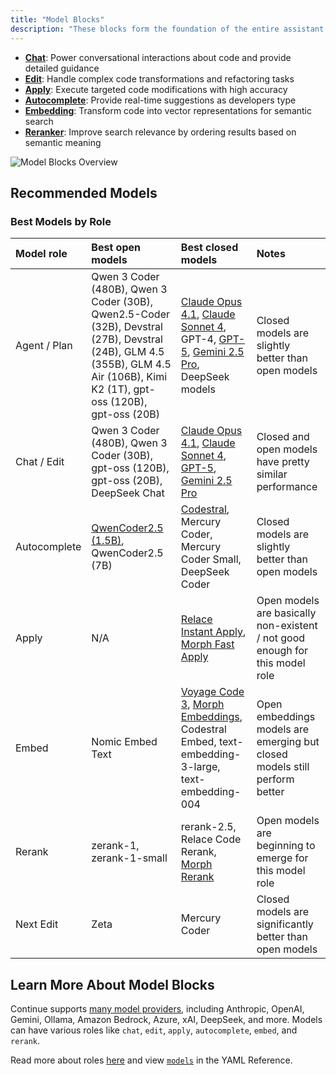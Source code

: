 ```yaml
---
title: "Model Blocks"
description: "These blocks form the foundation of the entire assistant experience, offering different specialized capabilities:"
---
```


- **[Chat](/customize/model-roles/chat)**: Power conversational interactions about code and provide detailed guidance
- **[Edit](/customize/model-roles/edit)**: Handle complex code transformations and refactoring tasks
- **[Apply](/customize/model-roles/apply)**: Execute targeted code modifications with high accuracy
- **[Autocomplete](/customize/model-roles/autocomplete)**: Provide real-time suggestions as developers type
- **[Embedding](/customize/model-roles/embeddings)**: Transform code into vector representations for semantic search
- **[Reranker](/customize/model-roles/reranking)**: Improve search relevance by ordering results based on semantic meaning

![Model Blocks Overview](/images/customization/images/model-blocks-overview-36c30e7e01928d7a9b5b26ff1639c34b.png)

## Recommended Models

### Best Models by Role

| Model role | Best open models | Best closed models | Notes |
|:------------|:------------------|:-------------------|:--------|
| Agent / Plan | Qwen 3 Coder (480B), Qwen 3 Coder (30B), Qwen2.5-Coder (32B), Devstral (27B), Devstral (24B), GLM 4.5 (355B), GLM 4.5 Air (106B), Kimi K2 (1T), gpt-oss (120B), gpt-oss (20B) | [Claude Opus 4.1](https://hub.continue.dev/anthropic/claude-4-1-opus), [Claude Sonnet 4](https://hub.continue.dev/anthropic/claude-4-sonnet), GPT-4, [GPT-5](https://hub.continue.dev/openai/gpt-5), [Gemini 2.5 Pro](https://hub.continue.dev/google/gemini-2.5-pro), DeepSeek models | Closed models are slightly better than open models |
| Chat / Edit | Qwen 3 Coder (480B), Qwen 3 Coder (30B), gpt-oss (120B), gpt-oss (20B), DeepSeek Chat | [Claude Opus 4.1](https://hub.continue.dev/anthropic/claude-4-1-opus), [Claude Sonnet 4](https://hub.continue.dev/anthropic/claude-4-sonnet), [GPT-5](https://hub.continue.dev/openai/gpt-5), [Gemini 2.5 Pro](https://hub.continue.dev/google/gemini-2.5-pro) | Closed and open models have pretty similar performance |
| Autocomplete | [QwenCoder2.5 (1.5B)](https://hub.continue.dev/ollama/qwen2.5-coder-1.5b), QwenCoder2.5 (7B) | [Codestral](https://hub.continue.dev/mistral/codestral), Mercury Coder, Mercury Coder Small, DeepSeek Coder | Closed models are slightly better than open models |
| Apply | N/A | [Relace Instant Apply](https://hub.continue.dev/relace/instant-apply), [Morph Fast Apply](https://hub.continue.dev/morphllm/morph-v2) | Open models are basically non-existent / not good enough for this model role |
| Embed | Nomic Embed Text | [Voyage Code 3](https://hub.continue.dev/voyageai/voyage-code-3), [Morph Embeddings](https://hub.continue.dev/morphllm/morph-embedding-v2), Codestral Embed, text-embedding-3-large, text-embedding-004 | Open embeddings models are emerging but closed models still perform better |
| Rerank | zerank-1, zerank-1-small | rerank-2.5, Relace Code Rerank, [Morph Rerank](https://hub.continue.dev/morphllm/morph-rerank-v2) | Open models are beginning to emerge for this model role |
| Next Edit | Zeta | Mercury Coder | Closed models are significantly better than open models |

## Learn More About Model Blocks

Continue supports [many model providers](/customize/model-providers/top-level/openai), including Anthropic, OpenAI, Gemini, Ollama, Amazon Bedrock, Azure, xAI, DeepSeek, and more. Models can have various roles like `chat`, `edit`, `apply`, `autocomplete`, `embed`, and `rerank`.

Read more about roles [here](/customize/model-roles) and view [`models`](/reference#models) in the YAML Reference.
